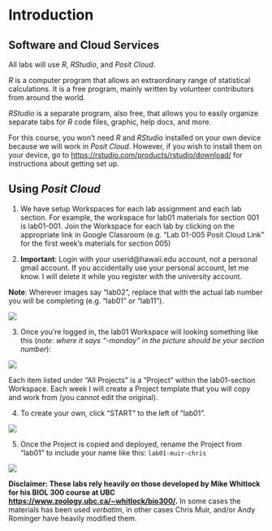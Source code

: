 # Introduction

## Software and Cloud Services

All labs will use *R*, *RStudio*, and *Posit Cloud*.

*R* is a computer program that allows an extraordinary range of statistical calculations. It is a free program, mainly written by volunteer contributors from around the world.

*RStudio* is a separate program, also free, that allows you to easily organize separate tabs for *R* code files, graphic, help docs, and more.

For this course, you won't need *R* and *RStudio* installed on your own device because we will work in *Posit Cloud*. However, if you wish to install them on your device, go to <https://rstudio.com/products/rstudio/download/> for instructions about getting set up.

## Using *Posit Cloud*

1. We have setup Workspaces for each lab assignment and each lab section.  For example, the workspace for lab01 materials for section 001 is lab01-001. Join the Workspace for each lab by clicking on the appropriate link in Google Classroom (e.g. "Lab 01-005 Posit Cloud Link" for the first week's materials for section 005)

2. **Important**: Login with your userid@hawaii.edu account, not a personal gmail account. If you accidentally use your personal account, let me know. I will delete it while you register with the university account.

**Note**: Wherever images say "lab02", replace that with the actual lab number you will be completing (e.g. "lab01" or "lab11").

![](images/rstudio-cloud-11.png)

3. Once you're logged in, the lab01 Workspace will looking something like this (*note: where it says "-monday" in the picture should be your section number*):

![](images/rstudio-cloud-08.png)

Each item listed under "All Projects" is a "Project" within the lab01-section Workspace. Each week I will create a Project template that you will copy and work from (you cannot edit the original). 

4. To create your own, click "START" to the left of "lab01".

![](images/rstudio-cloud-10.png)

5. Once the Project is copied and deployed, rename the Project from "lab01" to include your name like this: `lab01-muir-chris`

![](images/rstudio-cloud-09.png)

**Disclaimer: These labs rely heavily on those developed by Mike Whitlock for his BIOL 300 course at UBC <https://www.zoology.ubc.ca/~whitlock/bio300/>.** In some cases the materials has been used *verbatim*, in other cases Chris Muir, and/or Andy Rominger have heavily modified them.
